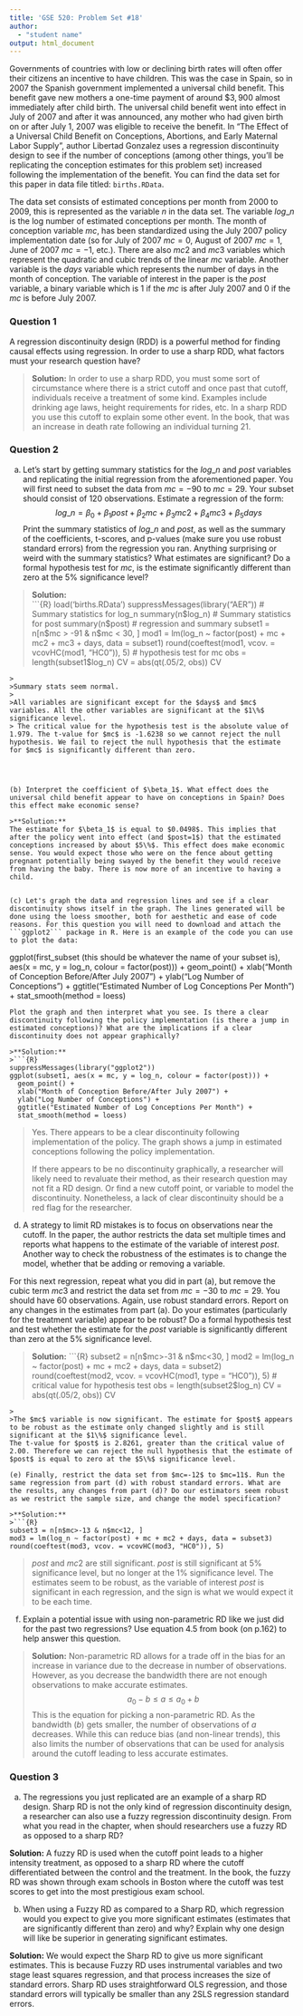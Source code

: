 ```yaml
---
title: 'GSE 520: Problem Set #18'
author: 
  - "student name"
output: html_document
---
```


Governments of countries with low or declining birth rates will often offer their citizens an incentive to have children. This was the case in Spain, so in 2007 the Spanish government implemented a universal child benefit. This benefit gave new mothers a one-time payment of around $\$3,900$ almost immediately after child birth. The universal child benefit went into effect in July of 2007 and after it was announced, any mother who had given birth on or after July 1, 2007 was eligible to receive the benefit. In "The Effect of a Universal Child Benefit on Conceptions, Abortions, and Early Maternal Labor Supply", author Libertad Gonzalez uses a regression discontinuity design to see if the number of conceptions (among other things, you'll be replicating the conception estimates for this problem set) increased following the implementation of the benefit. You can find the data set for this paper in data file titled: ```births.RData```.

The data set consists of estimated conceptions per month from 2000 to 2009, this is represented as the variable $n$ in the data set. The variable $log\_n$ is the log number of estimated conceptions per month. The month of conception variable $mc$, has been standardized using the July 2007 policy implementation date (so for July of 2007 $mc=0$, August of 2007 $mc=1$, June of 2007 $mc=-1$, etc.). There are also $mc2$ and $mc3$ variables which represent the quadratic and cubic trends of the linear $mc$ variable. Another variable is the $days$ variable which represents the number of days in the month of conception. The variable of interest in the paper is the $post$ variable, a binary variable which is $1$ if the $mc$ is after July 2007 and $0$ if the $mc$ is before July 2007.

### Question 1  

A regression discontinuity design (RDD) is a powerful method for finding causal effects using regression. In order to use a sharp RDD, what factors must your research question have?

>**Solution:**
In order to use a sharp RDD, you must some sort of circumstance where there is a strict cutoff and once past that cutoff, individuals receive a treatment of some kind. Examples include drinking age laws, height requirements for rides, etc. In a sharp RDD you use this cutoff to explain some other event. In the book, that was an increase in death rate following an individual turning 21. 


### Question 2  

(a) Let's start by getting summary statistics for the $log\_n$ and $post$ variables and replicating the initial regression from the aforementioned paper. You will first need to subset the data from $mc=-90$ to $mc = 29$. Your subset should consist of 120 observations. Estimate a regression of the form: 
$$log\_n = \beta_0 + \beta_1 post + \beta_2 mc + \beta_3 mc2 + \beta_4 mc3 + \beta_5 days$$
Print the summary statistics of $log\_n$ and $post$, as well as the summary of the coefficients, t-scores, and p-values (make sure you use robust standard errors) from the regression you ran. Anything surprising or weird with the summary statistics? What estimates are significant? Do a formal hypothesis test for $mc$, is the estimate significantly different than zero at the $5\%$ significance level?

>**Solution:**  
>```{R}
load('births.RData')
suppressMessages(library("AER"))
# Summary statistics for log_n
summary(n$log_n)
# Summary statistics for post
summary(n$post)
# regression and summary
subset1 = n[n$mc > -91 & n$mc < 30, ]
mod1 = lm(log_n ~ factor(post) + mc + mc2 + mc3 + days, data = subset1)
round(coeftest(mod1, vcov. = vcovHC(mod1, "HC0")), 5)
# hypothesis test for mc
obs = length(subset1$log_n)
CV = abs(qt(.05/2, obs))
CV
```
>
>Summary stats seem normal.
>
>All variables are significant except for the $days$ and $mc$ variables. All the other variables are significant at the $1\%$ significance level.
> The critical value for the hypothesis test is the absolute value of 1.979. The t-value for $mc$ is -1.6238 so we cannot reject the null hypothesis. We fail to reject the null hypothesis that the estimate for $mc$ is significantly different than zero.




(b) Interpret the coefficient of $\beta_1$. What effect does the universal child benefit appear to have on conceptions in Spain? Does this effect make economic sense?

>**Solution:**  
The estimate for $\beta_1$ is equal to $0.0498$. This implies that after the policy went into effect (and $post=1$) that the estimated conceptions increased by about $5\%$. This effect does make economic sense. You would expect those who were on the fence about getting pregnant potentially being swayed by the benefit they would receive from having the baby. There is now more of an incentive to having a child.


(c) Let's graph the data and regression lines and see if a clear discontinuity shows itself in the graph. The lines generated will be done using the loess smoother, both for aesthetic and ease of code reasons. For this question you will need to download and attach the ```ggplot2``` package in R. Here is an example of the code you can use to plot the data: 
```
ggplot(first_subset (this should be whatever the name of your subset is), aes(x = mc, y = log_n, colour = factor(post))) + 
  geom_point() + 
  xlab("Month of Conception Before/After July 2007") + 
  ylab("Log Number of Conceptions") + 
  ggtitle("Estimated Number of Log Conceptions Per Month") + 
  stat_smooth(method = loess)
```
Plot the graph and then interpret what you see. Is there a clear discontinuity following the policy implementation (is there a jump in estimated conceptions)? What are the implications if a clear discontinuity does not appear graphically?

>**Solution:**  
>```{R}
suppressMessages(library("ggplot2"))
ggplot(subset1, aes(x = mc, y = log_n, colour = factor(post))) + 
  geom_point() + 
  xlab("Month of Conception Before/After July 2007") + 
  ylab("Log Number of Conceptions") + 
  ggtitle("Estimated Number of Log Conceptions Per Month") + 
  stat_smooth(method = loess)
```
>
>Yes. There appears to be a clear discontinuity following implementation of the policy. The graph shows a jump in estimated conceptions following the policy implementation.
>
>If there appears to be no discontinuity graphically, a researcher will likely need to revaluate their method, as their research question may not fit a RD design. Or find a new cutoff point, or variable to model the discontinuity. Nonetheless, a lack of clear discontinuity should be a red flag for the researcher.


(d) A strategy to limit RD mistakes is to focus on observations near the cutoff. In the paper, the author restricts the data set multiple times and reports what happens to the estimate of the variable of interest $post$. Another way to check the robustness of the estimates is to change the model, whether that be adding or removing a variable.

For this next regression, repeat what you did in part (a), but remove the cubic term $mc3$ and restrict the data set from $mc=-30$ to $mc=29$. You should have 60 observations. Again, use robust standard errors. Report on any changes in the estimates from part (a). Do your estimates (particularly for the treatment variable) appear to be robust? Do a formal hypothesis test and test whether the estimate for the $post$ variable is significantly different than zero at the $5\%$ significance level.

>**Solution:**
>```{R}
subset2 = n[n$mc>-31 & n$mc<30, ]
mod2 = lm(log_n ~ factor(post) + mc + mc2 + days, data = subset2)
round(coeftest(mod2, vcov. = vcovHC(mod1, type = "HC0")), 5)
# critical value for hypothesis test
obs = length(subset2$log_n)
CV = abs(qt(.05/2, obs))
CV
```
>
>The $mc$ variable is now significant. The estimate for $post$ appears to be robust as the estimate only changed slightly and is still significant at the $1\%$ significance level.
The t-value for $post$ is 2.8261, greater than the critical value of 2.00. Therefore we can reject the null hypothesis that the estimate of $post$ is equal to zero at the $5\%$ significance level.

(e) Finally, restrict the data set from $mc=-12$ to $mc=11$. Run the same regression from part (d) with robust standard errors. What are the results, any changes from part (d)? Do our estimators seem robust as we restrict the sample size, and change the model specification?

>**Solution:**
>```{R}
subset3 = n[n$mc>-13 & n$mc<12, ]
mod3 = lm(log_n ~ factor(post) + mc + mc2 + days, data = subset3)
round(coeftest(mod3, vcov. = vcovHC(mod3, "HC0")), 5)
```
>
>$post$ and $mc2$ are still significant. $post$ is still significant at $5\%$ significance level, but no longer at the $1\%$ significance level. The estimates seem to be robust, as the variable of interest $post$ is significant in each regression, and the sign is what we would expect it to be each time.

(f) Explain a potential issue with using non-parametric RD like we just did for the past two regressions? Use equation 4.5 from book (on p.162) to help answer this question.

>**Solution:**
Non-parametric RD allows for a trade off in the bias for an increase in variance due to the decrease in number of observations. However, as you decrease the bandwidth there are not enough observations to make accurate estimates. 
$$ a_0 - b \leq a \leq a_0 + b$$
This is the equation for picking a non-parametric RD. As the bandwidth ($b$) gets smaller, the number of observations of $a$ decreases. While this can reduce bias (and non-linear trends), this also limits the number of observations that can be used for analysis around the cutoff leading to less accurate estimates.

### Question 3

(a) The regressions you just replicated are an example of a sharp RD design. Sharp RD is not the only kind of regression discontinuity design, a researcher can also use a fuzzy regression discontinuity design. From what you read in the chapter, when should researchers use a fuzzy RD as opposed to a sharp RD?

**Solution:**
A fuzzy RD is used when the cutoff point leads to a higher intensity treatment, as opposed to a sharp RD where the cutoff differentiated between the control and the treatment. In the book, the fuzzy RD was shown through exam schools in Boston where the cutoff was test scores to get into the most prestigious exam school.


(b) When using a Fuzzy RD as compared to a Sharp RD, which regression would you expect to give you more significant estimates (estimates that are significantly different than zero) and why? Explain why one design will like be superior in generating significant estimates.

**Solution:**
We would expect the Sharp RD to give us more significant estimates. This is because Fuzzy RD uses instrumental variables and two stage least squares regression, and that process increases the size of standard errors. Sharp RD uses straightforward OLS regression, and those standard errors will typically be smaller than any 2SLS regression standard errors.

